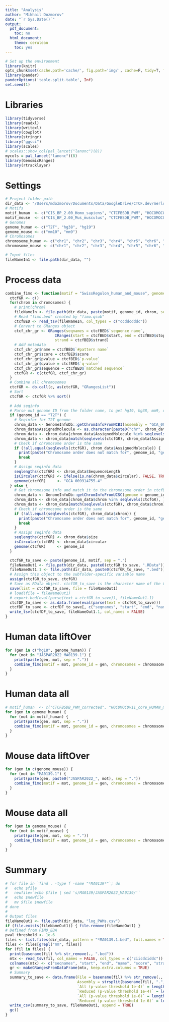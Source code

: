 ```yaml
---
title: "Analysis"
author: "Mikhail Dozmorov"
date: "`r Sys.Date()`"
output:
  pdf_document:
    toc: no
  html_document:
    theme: cerulean
    toc: yes
---
```


```r
# Set up the environment
library(knitr)
opts_chunk$set(cache.path='cache/', fig.path='img/', cache=F, tidy=T, fig.keep='high', echo=F, dpi=100, warnings=F, message=F, comment=NA, warning=F, results='as.is', fig.width = 10, fig.height = 6) #out.width=700, 
library(pander)
panderOptions('table.split.table', Inf)
set.seed(1)
```

# Libraries

```r
library(tidyverse)
library(readxl)
library(writexl)
library(cowplot)
library(stringr)
library("ggsci")
library(scales)
# scales::show_col(pal_lancet("lanonc")(8))
mycols = pal_lancet("lanonc")(8)
library(GenomicRanges)
library(rtracklayer)
```

# Settings

```r
# Project folder path
dir_data <- "/Users/mdozmorov/Documents/Data/GoogleDrive/CTCF.dev/merlot"
# Motifs
motif_human  <- c("CIS_BP_2.00_Homo_sapiens", "CTCFBSDB_PWM", "HOCOMOCOv11_core_HUMAN_mono_meme_format", "JASPAR2022_CORE_vertebrates_non_redundant_v2", "jolma2013", "SwissRegulon_human_and_mouse")
motif_mouse  <- c("CIS_BP_2.00_Mus_musculus", "CTCFBSDB_PWM", "HOCOMOCOv11_core_MOUSE_mono_meme_format", "JASPAR2022_CORE_vertebrates_non_redundant_v2", "jolma2013", "SwissRegulon_human_and_mouse")
# Genomes
genome_human <- c("T2T", "hg38", "hg19")
genome_mouse <- c("mm10", "mm9")
# Chromosomes
chromosome_human <- c("chr1", "chr2", "chr3", "chr4", "chr5", "chr6", "chr7", "chr8", "chr9", "chr10", "chr11", "chr12", "chr13", "chr14", "chr15", "chr16", "chr17", "chr18", "chr19", "chr20", "chr21", "chr22", "chrX", "chrY")
chromosome_mouse <- c("chr1", "chr2", "chr3", "chr4", "chr5", "chr6", "chr7", "chr8", "chr9", "chr10", "chr11", "chr12", "chr13", "chr14", "chr15", "chr16", "chr17", "chr18", "chr19", "chrX", "chrY")

# Input files
fileNameIn1 <- file.path(dir_data, "")
```

# Process data

```r
combine_fimo <- function(motif = "SwissRegulon_human_and_mouse", genome_id = "T2T", chromosomes = chromosome_human) {
  ctcfGR <- c()
  for(chrom in chromosomes) {
    # print(chrom)
    fileNameIn <- file.path(dir_data, paste(motif, genome_id, chrom, sep = "_"), "fimo.txt.gz")
    # Read "fimo.bed" created by "fimo.qsub"
    ctcfBED <- read_tsv(fileNameIn, col_types = c("ccddcdddc"))
    # Convert to GRanges object
    ctcf_chr_gr <- GRanges(seqnames = ctcfBED$`sequence name`, 
                      IRanges(start = ctcfBED$start, end = ctcfBED$stop),
                      strand = ctcfBED$strand)
    # Add metadata
    ctcf_chr_gr$name = ctcfBED$`#pattern name`
    ctcf_chr_gr$score = ctcfBED$score
    ctcf_chr_gr$pvalue = ctcfBED$`p-value`
    ctcf_chr_gr$qvalue = ctcfBED$`q-value`
    ctcf_chr_gr$sequence = ctcfBED$`matched sequence`
    ctcfGR <- c(ctcfGR, ctcf_chr_gr)
  }
  # Combine all chromosomes
  ctcfGR <- do.call(c, as(ctcfGR, "GRangesList"))
  # Sort
  ctcfGR <- ctcfGR %>% sort()
  
  # Add seqinfo
  # Parse out genome ID from the folder name, to get hg19, hg38, mm9, or mm10
  if (genome_id == "T2T") {
    # Seqinfor for T2T genome
    chrom_data <- GenomeInfoDb::getChromInfoFromNCBI(assembly = "GCA_009914755.4")
    chrom_data$AssignedMolecule <- as.character(paste0("chr", chrom_data$AssignedMolecule))
    chrom_data <- chrom_data[chrom_data$AssignedMolecule %in% seqlevels(ctcfGR), ]
    chrom_data <- chrom_data[match(seqlevels(ctcfGR), chrom_data$AssignedMolecule), ]
    # Check if chromosome order is the same
    if (!all.equal(seqlevels(ctcfGR), chrom_data$AssignedMolecule)) {
      print(paste("Chromosome order does not match for", genome_id, "genome."))
      break
    }
    # Assign seqinfo data
    seqlengths(ctcfGR) <- chrom_data$SequenceLength
    isCircular(ctcfGR) <- ifelse(is.na(chrom_data$circular), FALSE, TRUE)
    genome(ctcfGR)     <- "GCA_009914755.4"
  } else {
    # Get chromosome info and match it to the chromosome order in ctcfBED
    chrom_data <- GenomeInfoDb::getChromInfoFromUCSC(genome = genome_id)
    chrom_data <- chrom_data[chrom_data$chrom %in% seqlevels(ctcfGR), ]
    chrom_data <- chrom_data[match(seqlevels(ctcfGR), chrom_data$chrom), ]
    # Check if chromosome order is the same
    if (!all.equal(seqlevels(ctcfGR), chrom_data$chrom)) {
      print(paste("Chromosome order does not match for", genome_id, "genome."))
      break
    }
    # Assign seqinfo data
    seqlengths(ctcfGR) <- chrom_data$size
    isCircular(ctcfGR) <- chrom_data$circular
    genome(ctcfGR)     <- genome_id
  }

  ctcfGR_to_save <- paste(genome_id, motif, sep = ".")
  fileNameOut1 <- file.path(dir_data, paste0(ctcfGR_to_save, ".RData"))
  fileNameOut1.1 <- file.path(dir_data, paste0(ctcfGR_to_save, ".bed"))
  # Assign this object to the subfolder-specific variable name
  assign(ctcfGR_to_save, ctcfGR)
  # Save as RData object. ctcfGR_to_save is the character name of the CTCF GRanges variable
  save(list = ctcfGR_to_save, file = fileNameOut1)
  # load(file = fileNameOut1)
  # export.bed(eval(parse(text = ctcfGR_to_save)), fileNameOut1.1)
  ctcfDF_to_save <- as.data.frame(eval(parse(text = ctcfGR_to_save)))
  ctcfDF_to_save <- ctcfDF_to_save[, c("seqnames", "start", "end", "name", "score", "strand", "width", "pvalue", "qvalue", "sequence")]
  write_tsv(ctcfDF_to_save, fileNameOut1.1, col_names = FALSE)
}
```

# Human data liftOver

```r
for (gen in c("hg18", genome_human)) {
  for (mot in "JASPAR2022_MA0139.1") {
    print(paste(gen, mot, sep = "."))
    combine_fimo(motif = mot, genome_id = gen, chromosomes = chromosome_human)
  }
}
```

# Human data all

```r
# motif_human  <- c("CTCFBSDB_PWM_corrected", "HOCOMOCOv11_core_HUMAN_mono_meme_format", "JASPAR2022_CORE_vertebrates_non-redundant_v2", "jolma2013_corrected", "SwissRegulon_human_and_mouse")
for (gen in genome_human) {
  for (mot in motif_human) {
    print(paste(gen, mot, sep = "."))
    combine_fimo(motif = mot, genome_id = gen, chromosomes = chromosome_human)
  }
}
```

# Mouse data liftOver

```r
for (gen in c(genome_mouse)) {
  for (mot in "MA0139.1") {
    print(paste(gen, paste0("JASPAR2022_", mot), sep = "."))
    combine_fimo(motif = mot, genome_id = gen, chromosomes = chromosome_mouse)
  }
}
```

# Mouse data all

```r
for (gen in genome_mouse) {
  for (mot in motif_mouse) {
    print(paste(gen, mot, sep = "."))
    combine_fimo(motif = mot, genome_id = gen, chromosomes = chromosome_mouse)
  }
}
```

# Summary

```r
# for file in `find . -type f -name "*MA0139*"`; do
#   echo $file
#   newfile=`echo $file | sed 's/MA0139/JASPAR2022_MA0139/'`
#   echo $newfile
#   mv $file $newfile
# done
# 
# Output files
fileNameOut1 <- file.path(dir_data, "log_PWMs.csv")
if (file.exists(fileNameOut1)) { file.remove(fileNameOut1) }
# Defined from FIMO_EDA
pval_threshold <- 1e-6
files <- list.files(dir_data, pattern = "*MA0139.1.bed", full.names = TRUE)
files <- files[grepl("mm", files)]
for (fil in files) {
  print(basename(fil) %>% str_remove(., ".bed"))
  mtx <- read_tsv(fil, col_names = FALSE, col_types = c("ciicdciddc"))
  colnames(mtx) <- c("seqnames", "start", "end", "name", "score", "strand", "width", "pvalue", "qvalue", "sequence")
  gr <- makeGRangesFromDataFrame(mtx, keep.extra.columns = TRUE)
  # Summary
  summary_to_save <- data.frame(File = basename(fil) %>% str_remove(., ".bed"),
                                Assembly = strsplit(basename(fil), ".", fixed = TRUE)[[1]][1],
                                `All (p-value threshold 1e-4)` = length(gr),
                                `Reduced (p-value threshold 1e-4)` = length(reduce(gr)),
                                `All (p-value threshold 1e-6)` = length(gr[gr$pvalue < pval_threshold]),
                                `Reduced (p-value threshold 1e-6)` = length(reduce(gr[gr$pvalue < pval_threshold])) )
  write_csv(summary_to_save, fileNameOut1, append = TRUE)
  gc()
}
```

